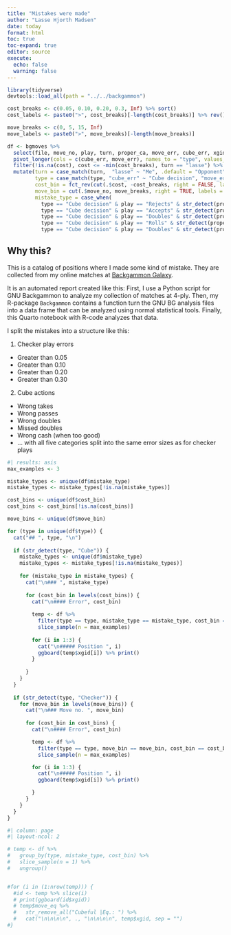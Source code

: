 ```yaml
---
title: "Mistakes were made"
author: "Lasse Hjorth Madsen"
date: today 
format: html
toc: true
toc-expand: true
editor: source
execute:
  echo: false
  warning: false
---
```


```r
library(tidyverse)
devtools::load_all(path = "../../backgammon")
```

```r
cost_breaks <- c(0.05, 0.10, 0.20, 0.3, Inf) %>% sort()
cost_labels <- paste0(">", cost_breaks)[-length(cost_breaks)] %>% rev()

move_breaks <- c(0, 5, 15, Inf) 
move_labels <- paste0(">", move_breaks)[-length(move_breaks)] 

df <- bgmoves %>% 
  select(file, move_no, play, turn, proper_ca, move_err, cube_err, xgid) %>% 
  pivot_longer(cols = c(cube_err, move_err), names_to = "type", values_to = "cost") %>% 
  filter(!is.na(cost), cost <= -min(cost_breaks), turn == "lasse") %>% 
  mutate(turn = case_match(turn,  "lasse" ~ "Me", .default = "Opponent"),
         type = case_match(type, "cube_err" ~ "Cube decision", "move_err" ~ "Checker play"),
         cost_bin = fct_rev(cut(.$cost, -cost_breaks, right = FALSE, labels = cost_labels)), 
         move_bin = cut(.$move_no, move_breaks, right = TRUE, labels = move_labels),
         mistake_type = case_when(
           type == "Cube decision" & play == "Rejects" & str_detect(proper_ca, "take") ~ "Wrong pass",
           type == "Cube decision" & play == "Accepts" & str_detect(proper_ca, "pass") ~ "Wrong take",
           type == "Cube decision" & play == "Doubles" & str_detect(proper_ca, "No") ~ "Wrong double",
           type == "Cube decision" & play == "Rolls" & str_detect(proper_ca, "Double|Redouble") ~ "Missed double",
           type == "Cube decision" & play == "Doubles" & str_detect(proper_ca, "Too") ~ "Wrong cash")) 
```

## Why this?

This is a catalog of positions where I made some kind of mistake. They are collected from my online matches at [Backgammon Galaxy](play.backgammongalaxy.com).

It is an automated report created like this: First, I use a Python script for GNU Backgammon to analyze my collection of matches at 4-ply. Then, my R-package `Backgammon` contains a function turn the GNU BG analysis files into a data frame that can be analyzed using normal statistical tools. Finally, this Quarto notebook with R-code analyzes that data. 

I split the mistakes into a structure like this:

  1. Checker play errors
  - Greater than 0.05
  - Greater than 0.10
  - Greater than 0.20
  - Greater than 0.30

  2. Cube actions
  - Wrong takes
  - Wrong passes
  - Wrong doubles 
  - Missed doubles
  - Wrong cash (when too good)
  - ... with all five categories split into the same error sizes as for checker plays 
   
```r
#| results: asis
max_examples <- 3

mistake_types <- unique(df$mistake_type)
mistake_types <- mistake_types[!is.na(mistake_types)]

cost_bins <- unique(df$cost_bin)
cost_bins <- cost_bins[!is.na(cost_bins)]

move_bins <- unique(df$move_bin)

for (type in unique(df$type)) {
  cat("## ", type, "\n")
  
  if (str_detect(type, "Cube")) {
    mistake_types <- unique(df$mistake_type)
    mistake_types <- mistake_types[!is.na(mistake_types)]
                            
    for (mistake_type in mistake_types) {
      cat("\n### ", mistake_type)
      
      for (cost_bin in levels(cost_bins)) {
        cat("\n#### Error", cost_bin)
        
        temp <- df %>%
          filter(type == type, mistake_type == mistake_type, cost_bin == cost_bin) %>%
          slice_sample(n = max_examples)
        
        for (i in 1:3) {
          cat("\n##### Position ", i)
          ggboard(temp$xgid[i]) %>% print()
        }
        
      }
    }
  }
  
  if (str_detect(type, "Checker")) {
    for (move_bin in levels(move_bins)) {
      cat("\n### Move no. ", move_bin)
      
      for (cost_bin in cost_bins) {
        cat("\n#### Error", cost_bin)

        temp <- df %>%
          filter(type == type, move_bin == move_bin, cost_bin == cost_bin) %>%
          slice_sample(n = max_examples)

        for (i in 1:3) {
          cat("\n##### Position ", i)
          ggboard(temp$xgid[i]) %>% print()

        }
      }
    }
  }
}

```


```r
#| column: page
#| layout-ncol: 2

# temp <- df %>% 
#   group_by(type, mistake_type, cost_bin) %>% 
#   slice_sample(n = 1) %>% 
#   ungroup()


#for (i in (1:nrow(temp))) {
  #id <- temp %>% slice(i)
  # print(ggboard(id$xgid))
  # temp$move_eq %>% 
  #   str_remove_all("Cubeful |Eq.: ") %>%
  #   cat("\n\n\n\n", ., "\n\n\n\n", temp$xgid, sep = "")
#}
```

